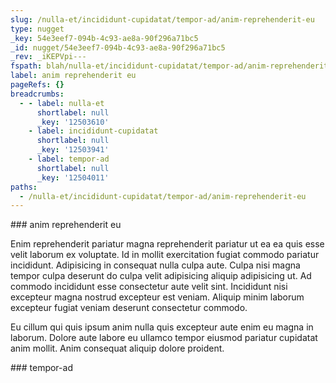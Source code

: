 ```yaml
---
slug: /nulla-et/incididunt-cupidatat/tempor-ad/anim-reprehenderit-eu
type: nugget
_key: 54e3eef7-094b-4c93-ae8a-90f296a71bc5
_id: nugget/54e3eef7-094b-4c93-ae8a-90f296a71bc5
_rev: _iKEPVpi---
fspath: blah/nulla-et/incididunt-cupidatat/tempor-ad/anim-reprehenderit-eu.md
label: anim reprehenderit eu
pageRefs: {}
breadcrumbs:
  - - label: nulla-et
      shortlabel: null
      _key: '12503610'
    - label: incididunt-cupidatat
      shortlabel: null
      _key: '12503941'
    - label: tempor-ad
      shortlabel: null
      _key: '12504011'
paths:
  - /nulla-et/incididunt-cupidatat/tempor-ad/anim-reprehenderit-eu
---
```


<NuggetArea>
<Nugget slug="/nulla-et/incididunt-cupidatat/tempor-ad/anim-reprehenderit-eu" type="nugget" _key="54e3eef7-094b-4c93-ae8a-90f296a71bc5" _id="nugget/54e3eef7-094b-4c93-ae8a-90f296a71bc5" _rev="_iKEPVpi---" fspath="blah/nulla-et/incididunt-cupidatat/tempor-ad/anim-reprehenderit-eu.md" label="anim reprehenderit eu" paths="/nulla-et/incididunt-cupidatat/tempor-ad/anim-reprehenderit-eu">
<NuggetBody>
### anim reprehenderit eu

Enim reprehenderit pariatur magna reprehenderit pariatur ut ea ea quis esse velit laborum ex voluptate. Id in mollit exercitation fugiat commodo pariatur incididunt. Adipisicing in consequat nulla culpa aute. Culpa nisi magna tempor culpa deserunt do culpa velit adipisicing aliquip adipisicing ut. Ad commodo incididunt esse consectetur aute velit sint. Incididunt nisi excepteur magna nostrud excepteur est veniam. Aliquip minim laborum excepteur fugiat veniam deserunt consectetur commodo.

Eu cillum qui quis ipsum anim nulla quis excepteur aute enim eu magna in laborum. Dolore aute labore eu ullamco tempor eiusmod pariatur cupidatat anim mollit. Anim consequat aliquip dolore proident.

</NuggetBody>
<Breadcrumbs>
<Crumbs>
<Crumb _key="12503610" label="nulla-et" /><Crumb _key="12503941" label="incididunt-cupidatat" /><Crumb _key="12504011" label="tempor-ad" />
</Crumbs>
</Breadcrumbs>
</Nugget>

<NuggetsInbound>
</NuggetsInbound>
<NuggetsOutbound>
</NuggetsOutbound>
</NuggetArea>
<PassagesInbound>
<Passage direction="inbound" type="passage" _key="12504011" _id="passage/12504011" _rev="_iKEPVpe--A" label="tempor-ad" passage="tempor-ad" fspath="blah/nulla-et/incididunt-cupidatat/tempor-ad" paths="/nulla-et/incididunt-cupidatat/tempor-ad" slug="/nulla-et/incididunt-cupidatat/tempor-ad">
<NuggetBody>
### tempor-ad

</NuggetBody>
<Breadcrumbs>
<Crumbs>
<Crumb _key="12503610" label="nulla-et" /><Crumb _key="12503941" label="incididunt-cupidatat" />
</Crumbs>
</Breadcrumbs>
</Passage>

</PassagesInbound>
<PassagesOutbound>
</PassagesOutbound>